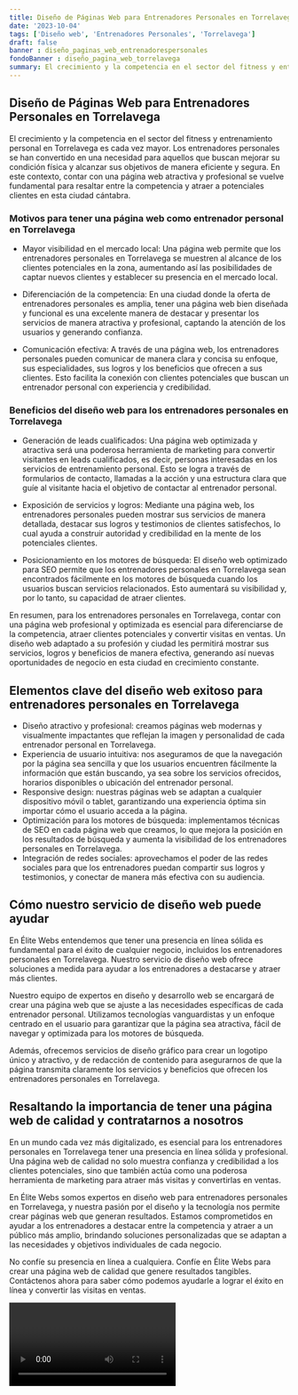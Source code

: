 ```yaml
---
title: Diseño de Páginas Web para Entrenadores Personales en Torrelavega
date: '2023-10-04'
tags: ['Diseño web', 'Entrenadores Personales', 'Torrelavega']
draft: false
banner : diseño_paginas_web_entrenadorespersonales
fondoBanner : diseño_pagina_web_torrelavega
summary: El crecimiento y la competencia en el sector del fitness y entrenamiento personal en Torrelavega es cada vez mayor. Los entrenadores personales se han convertido en una necesidad para aquellos que buscan mejorar su condición física y alcanzar sus objetivos de manera eficiente y segura. En este contexto, contar con una página web atractiva y profesional se vuelve fundamental para resaltar entre la competencia y atraer a potenciales clientes en esta ciudad cántabra.
---
```


## Diseño de Páginas Web para Entrenadores Personales en Torrelavega

El crecimiento y la competencia en el sector del fitness y entrenamiento personal en Torrelavega es cada vez mayor. Los entrenadores personales se han convertido en una necesidad para aquellos que buscan mejorar su condición física y alcanzar sus objetivos de manera eficiente y segura. En este contexto, contar con una página web atractiva y profesional se vuelve fundamental para resaltar entre la competencia y atraer a potenciales clientes en esta ciudad cántabra.

### Motivos para tener una página web como entrenador personal en Torrelavega

- Mayor visibilidad en el mercado local: Una página web permite que los entrenadores personales en Torrelavega se muestren al alcance de los clientes potenciales en la zona, aumentando así las posibilidades de captar nuevos clientes y establecer su presencia en el mercado local.

- Diferenciación de la competencia: En una ciudad donde la oferta de entrenadores personales es amplia, tener una página web bien diseñada y funcional es una excelente manera de destacar y presentar los servicios de manera atractiva y profesional, captando la atención de los usuarios y generando confianza.

- Comunicación efectiva: A través de una página web, los entrenadores personales pueden comunicar de manera clara y concisa su enfoque, sus especialidades, sus logros y los beneficios que ofrecen a sus clientes. Esto facilita la conexión con clientes potenciales que buscan un entrenador personal con experiencia y credibilidad.

### Beneficios del diseño web para los entrenadores personales en Torrelavega

- Generación de leads cualificados: Una página web optimizada y atractiva será una poderosa herramienta de marketing para convertir visitantes en leads cualificados, es decir, personas interesadas en los servicios de entrenamiento personal. Esto se logra a través de formularios de contacto, llamadas a la acción y una estructura clara que guíe al visitante hacia el objetivo de contactar al entrenador personal.

- Exposición de servicios y logros: Mediante una página web, los entrenadores personales pueden mostrar sus servicios de manera detallada, destacar sus logros y testimonios de clientes satisfechos, lo cual ayuda a construir autoridad y credibilidad en la mente de los potenciales clientes.

- Posicionamiento en los motores de búsqueda: El diseño web optimizado para SEO permite que los entrenadores personales en Torrelavega sean encontrados fácilmente en los motores de búsqueda cuando los usuarios buscan servicios relacionados. Esto aumentará su visibilidad y, por lo tanto, su capacidad de atraer clientes.

En resumen, para los entrenadores personales en Torrelavega, contar con una página web profesional y optimizada es esencial para diferenciarse de la competencia, atraer clientes potenciales y convertir visitas en ventas. Un diseño web adaptado a su profesión y ciudad les permitirá mostrar sus servicios, logros y beneficios de manera efectiva, generando así nuevas oportunidades de negocio en esta ciudad en crecimiento constante.

<GifSeo />

<Cta />

## Elementos clave del diseño web exitoso para entrenadores personales en Torrelavega

- Diseño atractivo y profesional: creamos páginas web modernas y visualmente impactantes que reflejan la imagen y personalidad de cada entrenador personal en Torrelavega.
- Experiencia de usuario intuitiva: nos aseguramos de que la navegación por la página sea sencilla y que los usuarios encuentren fácilmente la información que están buscando, ya sea sobre los servicios ofrecidos, horarios disponibles o ubicación del entrenador personal.
- Responsive design: nuestras páginas web se adaptan a cualquier dispositivo móvil o tablet, garantizando una experiencia óptima sin importar cómo el usuario acceda a la página.
- Optimización para los motores de búsqueda: implementamos técnicas de SEO en cada página web que creamos, lo que mejora la posición en los resultados de búsqueda y aumenta la visibilidad de los entrenadores personales en Torrelavega.
- Integración de redes sociales: aprovechamos el poder de las redes sociales para que los entrenadores puedan compartir sus logros y testimonios, y conectar de manera más efectiva con su audiencia.

## Cómo nuestro servicio de diseño web puede ayudar

En Élite Webs entendemos que tener una presencia en línea sólida es fundamental para el éxito de cualquier negocio, incluidos los entrenadores personales en Torrelavega. Nuestro servicio de diseño web ofrece soluciones a medida para ayudar a los entrenadores a destacarse y atraer más clientes.

Nuestro equipo de expertos en diseño y desarrollo web se encargará de crear una página web que se ajuste a las necesidades específicas de cada entrenador personal. Utilizamos tecnologías vanguardistas y un enfoque centrado en el usuario para garantizar que la página sea atractiva, fácil de navegar y optimizada para los motores de búsqueda.

Además, ofrecemos servicios de diseño gráfico para crear un logotipo único y atractivo, y de redacción de contenido para asegurarnos de que la página transmita claramente los servicios y beneficios que ofrecen los entrenadores personales en Torrelavega.

## Resaltando la importancia de tener una página web de calidad y contratarnos a nosotros

En un mundo cada vez más digitalizado, es esencial para los entrenadores personales en Torrelavega tener una presencia en línea sólida y profesional. Una página web de calidad no solo muestra confianza y credibilidad a los clientes potenciales, sino que también actúa como una poderosa herramienta de marketing para atraer más visitas y convertirlas en ventas.

En Élite Webs somos expertos en diseño web para entrenadores personales en Torrelavega, y nuestra pasión por el diseño y la tecnología nos permite crear páginas web que generan resultados. Estamos comprometidos en ayudar a los entrenadores a destacar entre la competencia y atraer a un público más amplio, brindando soluciones personalizadas que se adaptan a las necesidades y objetivos individuales de cada negocio.

No confíe su presencia en línea a cualquiera. Confíe en Élite Webs para crear una página web de calidad que genere resultados tangibles. Contáctenos ahora para saber cómo podemos ayudarle a lograr el éxito en línea y convertir las visitas en ventas.

<Video />

<CtaBot job='Entrenadores Personales' city='Torrelavega'/>

<Gmaps query='Torrelavega+españa+maps' />